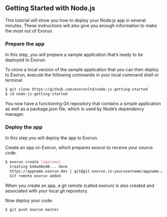  ## Getting Started with Node.js
This tutorial will show you how to deploy your Node.js app in several minutes. These instructions will also give you enough information to make the most out of Exorun.

### Prepare the app
In this step, you will prepare a sample application that’s ready to be deployed to Exorun.

To clone a local version of the sample application that you can then deploy to Exorun, execute the following commands in your local command shell or terminal:

```sh
$ git clone https://github.com/exorunltd/node-js-getting-started
$ cd node-js-getting-started
```
You now have a functioning Git repository that contains a simple application as well as a package.json file, which is used by Node’s dependency manager.

### Deploy the app
In this step you will deploy the app to Exorun.

Create an app on Exorun, which prepares exorun to receive your source code.

```sh
$ exorun create [appname]
  Creating b44a48e40... done
  https://appname.exorun.dev | git@git.exorun.io:yourusername/appname.git
  Git remote exorun added
```
When you create an app, a git remote (called exorun) is also created and associated with your local git repository.

Now deploy your code:
```sh
$ git push exorun master
```